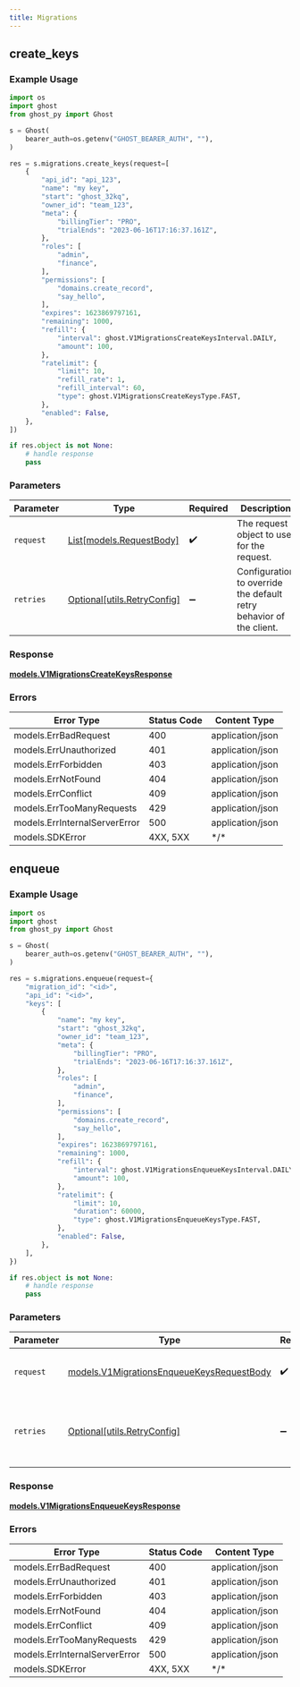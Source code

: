 ```yaml
---
title: Migrations
---
```


## create_keys

### Example Usage

```python
import os
import ghost
from ghost_py import Ghost

s = Ghost(
    bearer_auth=os.getenv("GHOST_BEARER_AUTH", ""),
)

res = s.migrations.create_keys(request=[
    {
        "api_id": "api_123",
        "name": "my key",
        "start": "ghost_32kq",
        "owner_id": "team_123",
        "meta": {
            "billingTier": "PRO",
            "trialEnds": "2023-06-16T17:16:37.161Z",
        },
        "roles": [
            "admin",
            "finance",
        ],
        "permissions": [
            "domains.create_record",
            "say_hello",
        ],
        "expires": 1623869797161,
        "remaining": 1000,
        "refill": {
            "interval": ghost.V1MigrationsCreateKeysInterval.DAILY,
            "amount": 100,
        },
        "ratelimit": {
            "limit": 10,
            "refill_rate": 1,
            "refill_interval": 60,
            "type": ghost.V1MigrationsCreateKeysType.FAST,
        },
        "enabled": False,
    },
])

if res.object is not None:
    # handle response
    pass

```

### Parameters

| Parameter                                                           | Type                                                                | Required                                                            | Description                                                         |
| ------------------------------------------------------------------- | ------------------------------------------------------------------- | ------------------------------------------------------------------- | ------------------------------------------------------------------- |
| `request`                                                           | [List[models.RequestBody]](https://github.com/getghost/ghost-py/tree/main/docs/models/.md)                        | :heavy_check_mark:                                                  | The request object to use for the request.                          |
| `retries`                                                           | [Optional[utils.RetryConfig]](https://github.com/getghost/ghost-py/tree/main/docs/models/utils/retryconfig.md)    | :heavy_minus_sign:                                                  | Configuration to override the default retry behavior of the client. |

### Response

**[models.V1MigrationsCreateKeysResponse](https://github.com/getghost/ghost-py/tree/main/docs/models/v1migrationscreatekeysresponse.md)**

### Errors

| Error Type                    | Status Code                   | Content Type                  |
| ----------------------------- | ----------------------------- | ----------------------------- |
| models.ErrBadRequest          | 400                           | application/json              |
| models.ErrUnauthorized        | 401                           | application/json              |
| models.ErrForbidden           | 403                           | application/json              |
| models.ErrNotFound            | 404                           | application/json              |
| models.ErrConflict            | 409                           | application/json              |
| models.ErrTooManyRequests     | 429                           | application/json              |
| models.ErrInternalServerError | 500                           | application/json              |
| models.SDKError               | 4XX, 5XX                      | \*/\*                         |

## enqueue

### Example Usage

```python
import os
import ghost
from ghost_py import Ghost

s = Ghost(
    bearer_auth=os.getenv("GHOST_BEARER_AUTH", ""),
)

res = s.migrations.enqueue(request={
    "migration_id": "<id>",
    "api_id": "<id>",
    "keys": [
        {
            "name": "my key",
            "start": "ghost_32kq",
            "owner_id": "team_123",
            "meta": {
                "billingTier": "PRO",
                "trialEnds": "2023-06-16T17:16:37.161Z",
            },
            "roles": [
                "admin",
                "finance",
            ],
            "permissions": [
                "domains.create_record",
                "say_hello",
            ],
            "expires": 1623869797161,
            "remaining": 1000,
            "refill": {
                "interval": ghost.V1MigrationsEnqueueKeysInterval.DAILY,
                "amount": 100,
            },
            "ratelimit": {
                "limit": 10,
                "duration": 60000,
                "type": ghost.V1MigrationsEnqueueKeysType.FAST,
            },
            "enabled": False,
        },
    ],
})

if res.object is not None:
    # handle response
    pass

```

### Parameters

| Parameter                                                                                       | Type                                                                                            | Required                                                                                        | Description                                                                                     |
| ----------------------------------------------------------------------------------------------- | ----------------------------------------------------------------------------------------------- | ----------------------------------------------------------------------------------------------- | ----------------------------------------------------------------------------------------------- |
| `request`                                                                                       | [models.V1MigrationsEnqueueKeysRequestBody](https://github.com/getghost/ghost-py/tree/main/docs/models/v1migrationsenqueuekeysrequestbody.md) | :heavy_check_mark:                                                                              | The request object to use for the request.                                                      |
| `retries`                                                                                       | [Optional[utils.RetryConfig]](https://github.com/getghost/ghost-py/tree/main/docs/models/utils/retryconfig.md)                                | :heavy_minus_sign:                                                                              | Configuration to override the default retry behavior of the client.                             |

### Response

**[models.V1MigrationsEnqueueKeysResponse](https://github.com/getghost/ghost-py/tree/main/docs/models/v1migrationsenqueuekeysresponse.md)**

### Errors

| Error Type                    | Status Code                   | Content Type                  |
| ----------------------------- | ----------------------------- | ----------------------------- |
| models.ErrBadRequest          | 400                           | application/json              |
| models.ErrUnauthorized        | 401                           | application/json              |
| models.ErrForbidden           | 403                           | application/json              |
| models.ErrNotFound            | 404                           | application/json              |
| models.ErrConflict            | 409                           | application/json              |
| models.ErrTooManyRequests     | 429                           | application/json              |
| models.ErrInternalServerError | 500                           | application/json              |
| models.SDKError               | 4XX, 5XX                      | \*/\*                         |
